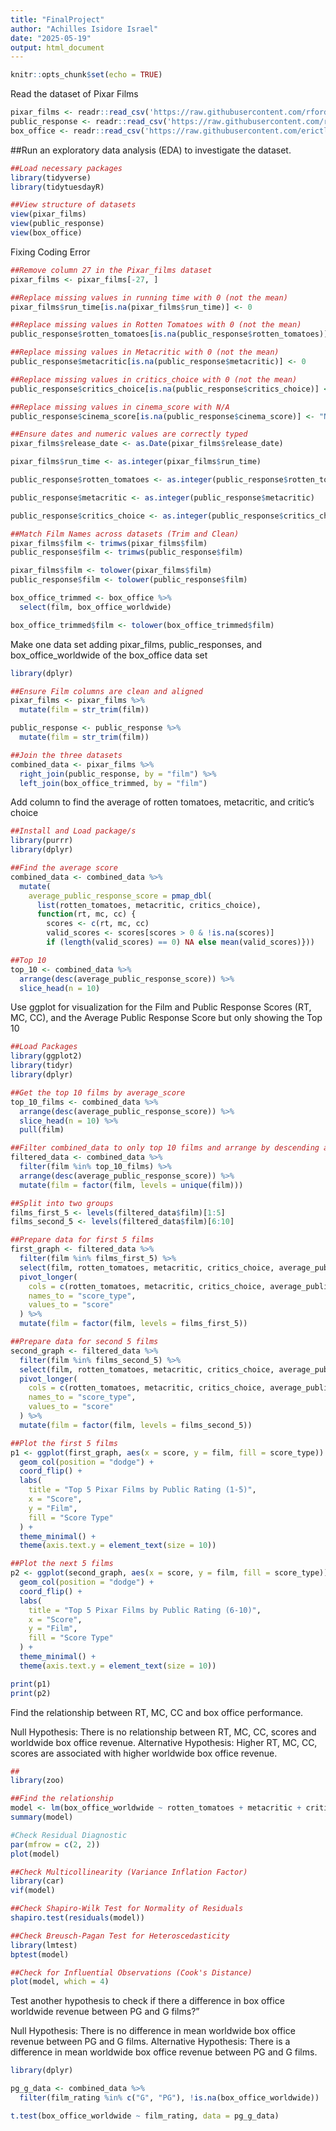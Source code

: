 ```yaml
---
title: "FinalProject"
author: "Achilles Isidore Israel"
date: "2025-05-19"
output: html_document
---
```


```r
knitr::opts_chunk$set(echo = TRUE)
```

Read the dataset of Pixar Films

```r

pixar_films <- readr::read_csv('https://raw.githubusercontent.com/rfordatascience/tidytuesday/main/data/2025/2025-03-11/pixar_films.csv')
public_response <- readr::read_csv('https://raw.githubusercontent.com/rfordatascience/tidytuesday/main/data/2025/2025-03-11/public_response.csv')
box_office <- readr::read_csv('https://raw.githubusercontent.com/erictleung/pixarfilms/master/data-raw/box_office.csv')
```

##Run an exploratory data analysis (EDA) to investigate the dataset.

```r

##Load necessary packages
library(tidyverse)
library(tidytuesdayR)

##View structure of datasets
view(pixar_films)
view(public_response)
view(box_office)


```

Fixing Coding Error

```r

##Remove column 27 in the Pixar_films dataset
pixar_films <- pixar_films[-27, ]

##Replace missing values in running time with 0 (not the mean)
pixar_films$run_time[is.na(pixar_films$run_time)] <- 0

##Replace missing values in Rotten Tomatoes with 0 (not the mean)
public_response$rotten_tomatoes[is.na(public_response$rotten_tomatoes)] <- 0

##Replace missing values in Metacritic with 0 (not the mean)
public_response$metacritic[is.na(public_response$metacritic)] <- 0

##Replace missing values in critics_choice with 0 (not the mean)
public_response$critics_choice[is.na(public_response$critics_choice)] <- 0

##Replace missing values in cinema_score with N/A
public_response$cinema_score[is.na(public_response$cinema_score)] <- "N/A"

##Ensure dates and numeric values are correctly typed
pixar_films$release_date <- as.Date(pixar_films$release_date)

pixar_films$run_time <- as.integer(pixar_films$run_time)

public_response$rotten_tomatoes <- as.integer(public_response$rotten_tomatoes)

public_response$metacritic <- as.integer(public_response$metacritic)

public_response$critics_choice <- as.integer(public_response$critics_choice)

##Match Film Names across datasets (Trim and Clean)
pixar_films$film <- trimws(pixar_films$film)
public_response$film <- trimws(public_response$film)

pixar_films$film <- tolower(pixar_films$film)
public_response$film <- tolower(public_response$film)

box_office_trimmed <- box_office %>%
  select(film, box_office_worldwide)

box_office_trimmed$film <- tolower(box_office_trimmed$film)
```

Make one data set adding pixar_films, public_responses, and box_office_worldwide of the box_office data set

```r

library(dplyr)

##Ensure Film columns are clean and aligned
pixar_films <- pixar_films %>%
  mutate(film = str_trim(film))

public_response <- public_response %>%
  mutate(film = str_trim(film))

##Join the three datasets
combined_data <- pixar_films %>%
  right_join(public_response, by = "film") %>%
  left_join(box_office_trimmed, by = "film")

```

Add column to find the average of rotten tomatoes, metacritic, and critic's choice 
```r

##Install and Load package/s
library(purrr)
library(dplyr)

##Find the average score
combined_data <- combined_data %>%
  mutate(
    average_public_response_score = pmap_dbl(
      list(rotten_tomatoes, metacritic, critics_choice),
      function(rt, mc, cc) {
        scores <- c(rt, mc, cc)
        valid_scores <- scores[scores > 0 & !is.na(scores)]
        if (length(valid_scores) == 0) NA else mean(valid_scores)}))

##Top 10
top_10 <- combined_data %>%
  arrange(desc(average_public_response_score)) %>%
  slice_head(n = 10)

```

Use ggplot for visualization for the Film and Public Response Scores (RT, MC, CC), and the Average Public Response Score but only showing the Top 10 

```r

##Load Packages
library(ggplot2)
library(tidyr)
library(dplyr)

##Get the top 10 films by average_score
top_10_films <- combined_data %>%
  arrange(desc(average_public_response_score)) %>%
  slice_head(n = 10) %>%
  pull(film)

##Filter combined_data to only top 10 films and arrange by descending average_score
filtered_data <- combined_data %>%
  filter(film %in% top_10_films) %>%
  arrange(desc(average_public_response_score)) %>%
  mutate(film = factor(film, levels = unique(film)))

##Split into two groups
films_first_5 <- levels(filtered_data$film)[1:5]
films_second_5 <- levels(filtered_data$film)[6:10]

##Prepare data for first 5 films
first_graph <- filtered_data %>%
  filter(film %in% films_first_5) %>%
  select(film, rotten_tomatoes, metacritic, critics_choice, average_public_response_score) %>%
  pivot_longer(
    cols = c(rotten_tomatoes, metacritic, critics_choice, average_public_response_score),
    names_to = "score_type",
    values_to = "score"
  ) %>%
  mutate(film = factor(film, levels = films_first_5))

##Prepare data for second 5 films
second_graph <- filtered_data %>%
  filter(film %in% films_second_5) %>%
  select(film, rotten_tomatoes, metacritic, critics_choice, average_public_response_score) %>%
  pivot_longer(
    cols = c(rotten_tomatoes, metacritic, critics_choice, average_public_response_score),
    names_to = "score_type",
    values_to = "score"
  ) %>%
  mutate(film = factor(film, levels = films_second_5))

##Plot the first 5 films
p1 <- ggplot(first_graph, aes(x = score, y = film, fill = score_type)) +
  geom_col(position = "dodge") +
  coord_flip() +
  labs(
    title = "Top 5 Pixar Films by Public Rating (1-5)",
    x = "Score",
    y = "Film",
    fill = "Score Type"
  ) +
  theme_minimal() +
  theme(axis.text.y = element_text(size = 10))

##Plot the next 5 films
p2 <- ggplot(second_graph, aes(x = score, y = film, fill = score_type)) +
  geom_col(position = "dodge") +
  coord_flip() +
  labs(
    title = "Top 5 Pixar Films by Public Rating (6-10)",
    x = "Score",
    y = "Film",
    fill = "Score Type"
  ) +
  theme_minimal() +
  theme(axis.text.y = element_text(size = 10))

print(p1)
print(p2)
```

Find the relationship between RT, MC, CC and box office performance.

Null Hypothesis: There is no relationship between RT, MC, CC, scores and worldwide box office revenue.
Alternative Hypothesis: Higher RT, MC, CC, scores are associated with higher worldwide box office revenue.

```r

##
library(zoo)

##Find the relationship
model <- lm(box_office_worldwide ~ rotten_tomatoes + metacritic + critics_choice, data = combined_data)
summary(model)

#Check Residual Diagnostic
par(mfrow = c(2, 2))
plot(model)

##Check Multicollinearity (Variance Inflation Factor)
library(car)
vif(model)

##Check Shapiro-Wilk Test for Normality of Residuals
shapiro.test(residuals(model))

##Check Breusch-Pagan Test for Heteroscedasticity
library(lmtest)
bptest(model)

##Check for Influential Observations (Cook's Distance)
plot(model, which = 4)


```
Test another hypothesis to check if there a difference in box office worldwide revenue between PG and G films?"

Null Hypothesis: There is no difference in mean worldwide box office revenue between PG and G films.
Alternative Hypothesis: There is a difference in mean worldwide box office revenue between PG and G films.

```r

library(dplyr)

pg_g_data <- combined_data %>%
  filter(film_rating %in% c("G", "PG"), !is.na(box_office_worldwide))

t.test(box_office_worldwide ~ film_rating, data = pg_g_data)

```
